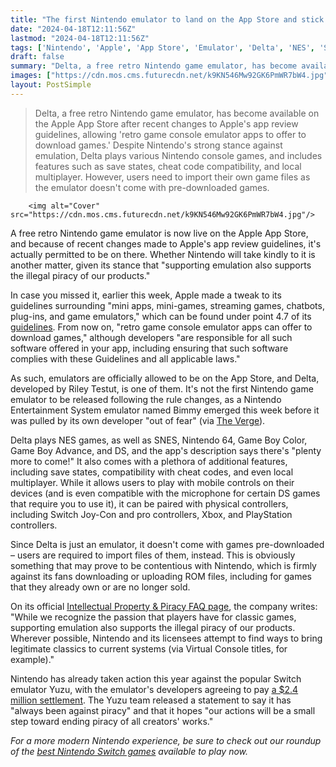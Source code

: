 ```yaml
---
title: "The first Nintendo emulator to land on the App Store and stick following an Apple rule change plays DS, GBA, N64 games for free"
date: "2024-04-18T12:11:56Z"
lastmod: "2024-04-18T12:11:56Z"
tags: ['Nintendo', 'Apple', 'App Store', 'Emulator', 'Delta', 'NES', 'SNES', 'N64', 'Game Boy Color', 'Game Boy Advance', 'DS']
draft: false
summary: "Delta, a free retro Nintendo game emulator, has become available on the Apple App Store after recent changes to Apple's app review guidelines, allowing 'retro game console emulator apps to offer to download games.' Despite Nintendo's strong stance against emulation, Delta plays various Nintendo console games, and includes features such as save states, cheat code compatibility, and local multiplayer. However, users need to import their own game files as the emulator doesn't come with pre-downloaded games."
images: ["https://cdn.mos.cms.futurecdn.net/k9KN546Mw92GK6PmWR7bW4.jpg"]
layout: PostSimple
---
```

> Delta, a free retro Nintendo game emulator, has become available on the Apple App Store after recent changes to Apple's app review guidelines, allowing 'retro game console emulator apps to offer to download games.' Despite Nintendo's strong stance against emulation, Delta plays various Nintendo console games, and includes features such as save states, cheat code compatibility, and local multiplayer. However, users need to import their own game files as the emulator doesn't come with pre-downloaded games.


        <img alt="Cover" src="https://cdn.mos.cms.futurecdn.net/k9KN546Mw92GK6PmWR7bW4.jpg"/>
        
A free retro Nintendo game emulator is now live on the Apple App Store, and because of recent changes made to Apple's app review guidelines, it's actually permitted to be on there. Whether Nintendo will take kindly to it is another matter, given its stance that "supporting emulation also supports the illegal piracy of our products."

In case you missed it, earlier this week, Apple made a tweak to its guidelines surrounding "mini apps, mini-games, streaming games, chatbots, plug-ins, and game emulators," which can be found under point 4.7 of its [<u>guidelines</u>](https://go.redirectingat.com/?id=92X1161492&xcust=grd_gb_2070091627898629921&xs=1&url=https%3A%2F%2Fdeveloper.apple.com%2Fapp-store%2Freview%2Fguidelines%2F&sref=https%3A%2F%2Fwww.gamesradar.com%2Fthe-first-nintendo-emulator-to-land-on-the-app-store-and-stick-following-an-apple-rule-change-plays-ds-gba-n64-games-for-free). From now on, "retro game console emulator apps can offer to download games," although developers "are responsible for all such software offered in your app, including ensuring that such software complies with these Guidelines and all applicable laws."

As such, emulators are officially allowed to be on the App Store, and Delta, developed by Riley Testut, is one of them. It's not the first Nintendo game emulator to be released following the rule changes, as a Nintendo Entertainment System emulator named Bimmy emerged this week before it was pulled by its own developer "out of fear" (via [<u>The Verge</u>](https://www.theverge.com/2024/4/16/24132351/iphone-apple-app-store-nes-emulator-bimmy-removed)). 

Delta plays NES games, as well as SNES, Nintendo 64, Game Boy Color, Game Boy Advance, and DS, and the app's description says there's "plenty more to come!" It also comes with a plethora of additional features, including save states, compatibility with cheat codes, and even local multiplayer. While it allows users to play with mobile controls on their devices (and is even compatible with the microphone for certain DS games that require you to use it), it can be paired with physical controllers, including Switch Joy-Con and pro controllers, Xbox, and PlayStation controllers. 

Since Delta is just an emulator, it doesn't come with games pre-downloaded – users are required to import files of them, instead. This is obviously something that may prove to be contentious with Nintendo, which is firmly against its fans downloading or uploading ROM files, including for games that they already own or are no longer sold. 

On its official [<u>Intellectual Property &amp; Piracy FAQ page</u>](https://en-americas-support.nintendo.com/app/answers/detail/a_id/55888/~/intellectual-property-%26-piracy-faq#s2q5), the company writes: "While we recognize the passion that players have for classic games, supporting emulation also supports the illegal piracy of our products. Wherever possible, Nintendo and its licensees attempt to find ways to bring legitimate classics to current systems (via Virtual Console titles, for example)."

Nintendo has already taken action this year against the popular Switch emulator Yuzu, with the emulator's developers agreeing to pay [<u>a $2.4 million settlement</u>](https://www.gamesradar.com/with-yuzu-agreeing-to-pay-nintendo-a-dollar24-million-settlement-the-switch-emulators-future-looks-bleak/). The Yuzu team released a statement to say it has "always been against piracy" and that it hopes "our actions will be a small step toward ending piracy of all creators' works."

*For a more modern Nintendo experience, be sure to check out our roundup of the *[<u><em>best Nintendo Switch games</em></u>](https://www.gamesradar.com/best-switch-games/)* available to play now.*
        